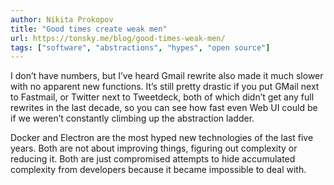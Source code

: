 ```yaml
---
author: Nikita Prokopov
title: "Good times create weak men"
url: https://tonsky.me/blog/good-times-weak-men/
tags: ["software", "abstractions", "hypes", "open source"]
---
```


I don’t have numbers, but I’ve heard Gmail rewrite also made it much slower with no apparent new functions. It’s still pretty drastic if you put GMail next to Fastmail, or Twitter next to Tweetdeck, both of which didn’t get any full rewrites in the last decade, so you can see how fast even Web UI could be if we weren’t constantly climbing up the abstraction ladder.

Docker and Electron are the most hyped new technologies of the last five years. Both are not about improving things, figuring out complexity or reducing it. Both are just compromised attempts to hide accumulated complexity from developers because it became impossible to deal with.